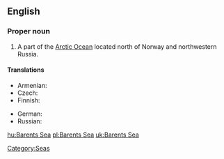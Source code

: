==English==

===Proper noun===
{{en-proper noun}}

# A part of the [[Arctic Ocean]] located north of Norway and northwestern Russia. 

====Translations====
{{trans-top|part of the Arctic Ocean}}
* Armenian: {{t-|hy|Բարենցի ծով|tr=Barenc'i çov}}
* Czech: {{t-|cs|Barentsovo moře|n}}
* Finnish: {{t-|fi|Barentsinmeri}}
{{trans-mid}}
* German: {{t+|de|Barentssee|f}}
* Russian: {{t-|ru|Баренцево море|n|tr=Bárencevo Móre}}
{{trans-bottom}}

[[Category:Seas]]

[[hu:Barents Sea]]
[[pl:Barents Sea]]
[[uk:Barents Sea]]